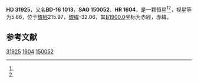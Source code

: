 {{Starbox begin
| name = HD 31925
}}
{{Starbox observe
| epoch = [[J2000.0|J2000.0]]
| constell = {{星座名待查}}<ref name=SIMBAD>{{cite web
 | url=http://simbad.u-strasbg.fr/simbad/sim-id?Ident=HR+1604
 | title=Pulsating variable Star
 | publisher=Centre de Données astronomiques de Strasbourg
 | work=SIMBAD
 | accessdate=2012-07-13
 | archive-date=2016-03-17
 | archive-url=https://web.archive.org/web/20160317151308/http://simbad.u-strasbg.fr/simbad/sim-id?Ident=HR+1604
 | dead-url=no
 }}</ref><ref name=DATA>{{cite web
 | url=http://vizier.u-strasbg.fr/viz-bin/VizieR-5?-out.add=.&-source=5050&-corr=PK=HR&-out.max=9999&HR=1604
 | title=VizieR Detailed Page
 | accessdate=2012-07-13
 | archive-date=2019-02-16
 | archive-url=https://web.archive.org/web/20190216105421/http://vizier.u-strasbg.fr/viz-bin/VizieR-5?-out.add=.&-source=5050&-corr=PK=HR&-out.max=9999&HR=1604
 | dead-url=no
 }}</ref>
| 星官 = 
| ra = {{RA|4|59|1.3}}<ref name=SIMBAD /><ref name=DATA />
| dec = {{DEC|-16|22|33}}<ref name=SIMBAD /><ref name=DATA />
| appmag_v = 5.66<ref name=SIMBAD /><ref name=DATA />
}}
{{Starbox character
| class = F3V+F9V<ref name=SIMBAD /><ref name=DATA />
| b-v = 0.43<ref name=SIMBAD /><ref name=DATA />
| u-b = -0.08<ref name=SIMBAD /><ref name=DATA />
| r-i = <ref name=SIMBAD /><ref name=DATA />
| variable = 
}}
{{Starbox astrometry
| radial_v = -0.08
| prop_mo_ra = 30
| parallax = 0.028
| p_error = 
}}
{{Starbox catalog
| names =BD-16 1013，[[SAO星表|SAO]] 150052，[[HD星表|HD]] 31925，[[HR星表|HR]] 1604}}
{{Starbox reference |Simbad=HR+1604}}
{{Starbox end}}

'''HD 31925'''，又名'''BD-16 1013'''，'''SAO 150052'''、'''HR 1604'''，是一颗恒星<ref name=SIMBAD /><ref name=DATA />，视星等为5.66，位于[[銀道座標系|銀經]]215.97，[[銀道座標系|銀緯]]-32.06，其[[B1900.0|B1900.0]]坐标为赤經{{RA|4|54|32.9}}，赤緯{{DEC|-16|-32.06|53}}。

== 参考文献 ==
{{reflist}}

{{star-stub}}

[[Category:HD和HDE天體|31925]]
[[Category:HR天體|1604]]
[[Category:SAO天體|150052]]